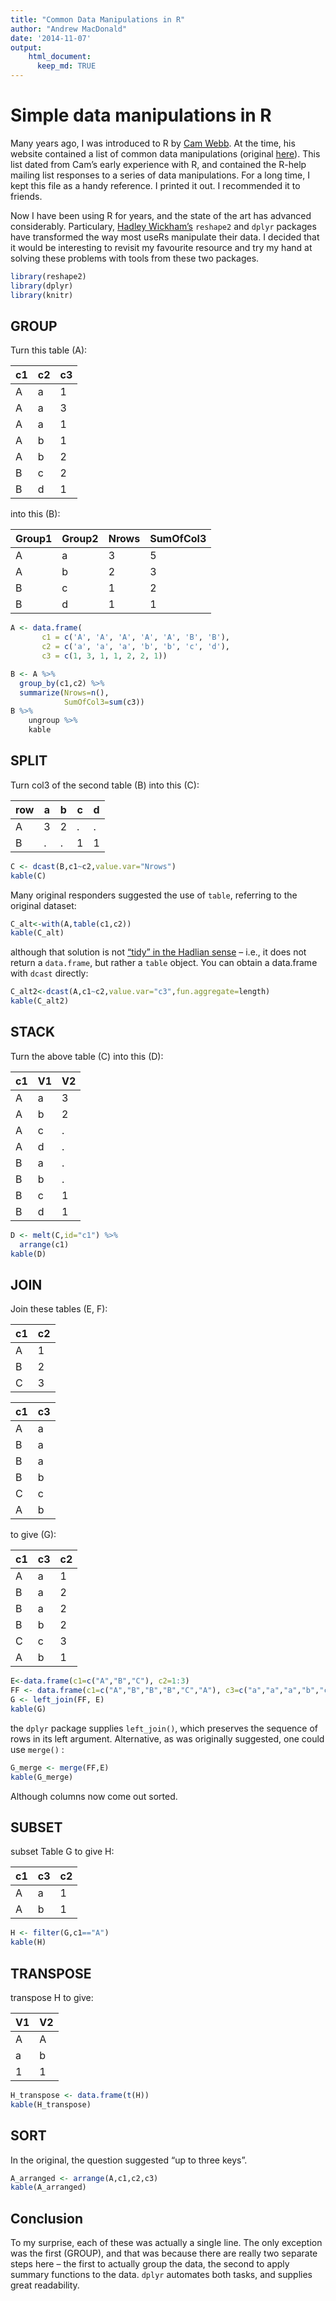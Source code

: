 ```yaml
---
title: "Common Data Manipulations in R"
author: "Andrew MacDonald"
date: '2014-11-07'
output: 
    html_document:
      keep_md: TRUE
---
```


# Simple data manipulations in R

Many years ago, I was introduced to R by [Cam Webb ](http://camwebb.info/).  At the time, his website contained a list of common data manipulations (original [here](http://camwebb.info/blog/2014-04-29/)).  This list dated from Cam's early experience with R, and contained the R-help mailing list responses to a series of data manipulations.  For a long time, I kept this file as a handy reference.  I printed it out.  I recommended it to friends.

Now I have been using R for years, and the state of the art has advanced considerably.  Particulary, [Hadley Wickham's](https://github.com/hadley) `reshape2` and `dplyr` packages have transformed the way most useRs manipulate their data.  I decided that it would be interesting to revisit my favourite resource and try my hand at solving these problems with tools from these two packages.


```r
library(reshape2)
library(dplyr)
library(knitr)
```





## GROUP

Turn this table (A):


| c1 | c2 | c3 |
|----|----|----|
| A  | a  |  1 |
| A  | a  |  3 |
| A  | a  |  1 |
| A  | b  |  1 |
| A  | b  |  2 |
| B  | c  |  2 |
| B  | d  |  1 |


into this (B):

| Group1 | Group2 | Nrows | SumOfCol3 |
|--------|--------|-------|-----------|
| A      | a      |     3 |         5 |
| A      | b      |     2 |         3 |
| B      | c      |     1 |         2 |
| B      | d      |     1 |         1 |



```r
A <- data.frame(
       c1 = c('A', 'A', 'A', 'A', 'A', 'B', 'B'),
       c2 = c('a', 'a', 'a', 'b', 'b', 'c', 'd'),
       c3 = c(1, 3, 1, 1, 2, 2, 1))

B <- A %>%
  group_by(c1,c2) %>%
  summarize(Nrows=n(),
            SumOfCol3=sum(c3))
B %>%
	ungroup %>%
	kable
```


## SPLIT

Turn col3 of the second table (B) into this (C):

| row | a | b | c | d |
|-----|---|---|---|---|
| A   | 3 | 2 | . | . |
| B   | . | . | 1 | 1 |


```r
C <- dcast(B,c1~c2,value.var="Nrows")
kable(C)
```


Many original responders suggested the use of `table`, referring to the original dataset:


```r
C_alt<-with(A,table(c1,c2))
kable(C_alt)
```


although that solution is not ["tidy" in the Hadlian sense](http://vita.had.co.nz/papers/tidy-data.pdf) -- i.e., it does not return a `data.frame`, but rather a `table` object.  You can obtain a data.frame with `dcast` directly:


```r
C_alt2<-dcast(A,c1~c2,value.var="c3",fun.aggregate=length)
kable(C_alt2)
```



## STACK

Turn the above table (C) into this (D):

| c1 | V1 | V2 |
|----|----|----|
| A  | a  | 3  |
| A  | b  | 2  |
| A  | c  | .  |
| A  | d  | .  |
| B  | a  | .  |
| B  | b  | .  |
| B  | c  | 1  |
| B  | d  | 1  |


```r
D <- melt(C,id="c1") %>%
  arrange(c1)
kable(D)
```


## JOIN

Join these tables (E, F):

| c1 | c2 |
|----|----|
| A  |  1 |
| B  |  2 |
| C  |  3 |

| c1 | c3 |
|----|----|
| A  | a  |
| B  | a  |
| B  | a  |
| B  | b  |
| C  | c  |
| A  | b  |

to give (G):

| c1 | c3 | c2 |
|----|----|----|
| A  | a  |  1 |
| B  | a  |  2 |
| B  | a  |  2 |
| B  | b  |  2 |
| C  | c  |  3 |
| A  | b  |  1 |


```r
E<-data.frame(c1=c("A","B","C"), c2=1:3)
FF <- data.frame(c1=c("A","B","B","B","C","A"), c3=c("a","a","a","b","c","b"))
G <- left_join(FF, E)
kable(G)
```

the `dplyr` package supplies `left_join()`, which preserves the sequence of rows in its left argument.  Alternative, as was originally suggested, one could use `merge()` :


```r
G_merge <- merge(FF,E)
kable(G_merge)
```

Although columns now come out sorted.

## SUBSET 

subset Table G to give H:

| c1 | c3 | c2 |
|----|----|----|
| A  | a  |  1 |
| A  | b  |  1 |



```r
H <- filter(G,c1=="A")
kable(H)
```

## TRANSPOSE

transpose H to give:

| V1 | V2 |
|----|----|
| A  | A  |
| a  | b  |
| 1  | 1  |


```r
H_transpose <- data.frame(t(H))
kable(H_transpose)
```


## SORT

In the original, the question suggested "up to three keys".


```r
A_arranged <- arrange(A,c1,c2,c3)
kable(A_arranged)
```


## Conclusion

To my surprise, each of these was actually a single line.  The only exception was the first (GROUP), and that was because there are really two separate steps here -- the first to actually group the data, the second to apply summary functions to the data.  `dplyr` automates both tasks, and supplies great readability.  